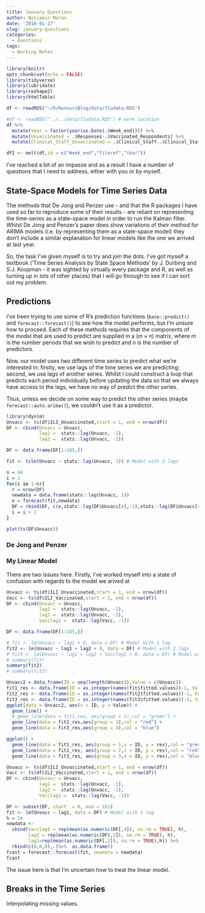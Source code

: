 ```yaml
---
title: January Questions
author: Benjamin Moran
date: '2018-01-27'
slug: january-questions
categories:
  - Questions
tags:
  - Working Notes
---
```


```r
library(knitr)
opts_chunk$set(echo = FALSE)
library(tidyverse)
library(lubridate)
library(reshape2)
library(htmlTable)

df <- readRDS("~/R/HonoursBlog/data/fludata.RDS")

#df <- readRDS("../../data/fludata.RDS") # work location
df %>%
  mutate(Year = factor(year(as.Date(.$Week_end)))) %>%
  mutate(Unvaccinated = .$Responses-.$Vaccinated_Respondents) %>%
  mutate(Clinical_Staff_Unvaccinated = .$Clinical_Staff-.$Clinical_Staff_Vaccinated) -> df

df2 <- melt(df,id = c("Week_end","fileref","Year"))
```

I've reached a bit of an impasse and as a result I have a number of questions that I need to address, either with you or by myself.


## State-Space Models for Time Series Data

The methods that De Jong and Penzer use - and that the R packages I have used so far to reproduce some of their results - are reliant on representing the time-series as a state-space model in order to run the Kalman filter. Whilst De Jong and Penzer's paper does show variations of their method for ARIMA models (i.e. by representing them as a state-space model) they don't include a similar explanation for linear models like the one we arrived at last year.

So, the task I've given myself is to try and join the dots. I've got myself a textbook ('Time Series Analysis by State Space Methods' by J. Durbing and S.J. Koopman - it was sighted by virtually every package and R, as well as turning up in lots of other places) that I will go through to see if I can sort out my problem.

## Predictions

I've been trying to use some of R's prediction functions (`base::predict()` and `forecast::forecast()`) to see how the model performs, but I'm unsure how to proceed. Each of these methods requires that the components of the model that are used to predict are supplied in a $(m \times n)$ matrix, where $m$ is the number periods that we wish to predict and $n$ is the number of predictors.

Now, our model uses two different time series to predict what we're interested in: firstly, we use lags of the time series we are predicting; second, we use lags of another series. Whilst I could construct a loop that predicts each period individually before updating the data so that we always have access to the lags, we have no way of predict the other series.

Thus, unless we decide on some way to predict the other series (maybe `forecast::auto.arima()`), we couldn't use it as a predictor. 

```r
library(dynlm)
Unvacc <- ts(df$ILI_Unvaccinated,start = 1, end = nrow(df))
DF <- cbind(Unvacc = Unvacc,
            lag1 =  stats::lag(Unvacc, -1),
            lag2 =  stats::lag(Unvacc, -2))

DF <- data.frame(DF[1:185,])

fit <- tslm(Unvacc ~ stats::lag(Unvacc, 1)) # Model with 2 lags

n = 44
i = 1
for(i in 1:n){
  r = nrow(DF)
  newdata = data.frame(stats::lag(Unvacc, 1))
  x = forecast(fit,newdata)
  DF = rbind(DF, c(x,stats::lag(DF$Unvacc[r],-1),stats::lag(DF$Unvacc[r-1], -1)))
  i = i + 1
}

plot(ts(DF$Unvacc))
```


### De Jong and Penzer

### My Linear Model

There are two issues here. Firstly, I've worked myself into a state of confusion with regards to the model we arived at 

```r
Unvacc <- ts(df$ILI_Unvaccinated,start = 1, end = nrow(df))
Vacc <- ts(df$ILI_Vaccinated,start = 1, end = nrow(df))
DF <- cbind(Unvacc = Unvacc,
            lag1 =  stats::lag(Unvacc, -1),
            lag2 =  stats::lag(Unvacc, -2),
            Vacclag1 =  stats::lag(Vacc, -1))

DF <- data.frame(DF[1:185,])

# fit <- lm(Unvacc ~ lag1 + 0, data = DF) # Model with 1 lag
fit2 <- lm(Unvacc ~ lag1 + lag2 + 0, data = DF) # Model with 2 lags
# fit3 <- lm(Unvacc ~ lag1 + lag2 + Vacclag1 + 0, data = DF) # Model with 2 lags and Vacc data
# summary(fit)
summary(fit2)
# summary(fit3)
```


```r
Unvacc2 = data.frame(ID = seq(length(Unvacc)),Value = c(Unvacc))
fit1_res <- data.frame(ID = as.integer(names(fit$fitted.values))-1, Value = c(fit$fitted.values), res = c(fit$residuals))
fit2_res <- data.frame(ID = as.integer(names(fit2$fitted.values))-1, Value = c(fit2$fitted.values), res = c(fit2$residuals))
fit3_res <- data.frame(ID = as.integer(names(fit3$fitted.values))-1, Value = c(fit3$fitted.values), res = c(fit3$residuals))
ggplot(data = Unvacc2, aes(x = ID, y = Value)) + 
  geom_line() +
  # geom_line(data = fit1_res, aes(group = 2),col = "green") +
  geom_line(data = fit2_res,aes(group = 3),col = "red") + 
  geom_line(data = fit3_res,aes(group = 4),col = "blue")  

ggplot() + 
  geom_line(data = fit1_res, aes(group = 1,x = ID, y = res),col = "green") + 
  geom_line(data = fit2_res, aes(group = 2,x = ID, y = res),col = "red") + 
  geom_line(data = fit3_res, aes(group = 3,x = ID, y = res),col = "blue")
```

```r
Unvacc <- ts(df$ILI_Unvaccinated,start = 1, end = nrow(df))
Vacc <- ts(df$ILI_Vaccinated,start = 1, end = nrow(df))
DF <- cbind(Unvacc = Unvacc,
            lag1 =  stats::lag(Unvacc, -1),
            lag2 =  stats::lag(Unvacc, -2),
            Vacclag1 =  stats::lag(Vacc, -1))

DF <- subset(DF, start  = 0, end = 161)
fit <- lm(Unvacc ~ lag1, data = DF) # Model with 1 lag
h = 24
newdata <-
  cbind(Vacclag1 = rep(mean(as.numeric(DF[,4]), na.rm = TRUE), h),
        lag2 = rep(mean(as.numeric(DF[,3]), na.rm = TRUE), h),
        lag1=rep(mean(as.numeric(DF[,2]), na.rm = TRUE),h)) %>%
  rbind(c(0,0,0),.)%>%  as.data.frame()
fcast = forecast::forecast(fit, newdata = newdata)
fcast
```


The issue here is that I'm uncertain how to treat the linear model.


## Breaks in the Time Series

Interpolating missing values.

